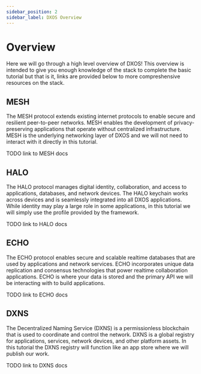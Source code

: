 ```yaml
---
sidebar_position: 2
sidebar_label: DXOS Overview
---
```


# Overview

Here we will go through a high level overview of DXOS! This overview is intended to give you enough knowledge of the stack to complete the basic tutorial but that is it, links are provided below to more compreshensive resources on the stack.

## MESH

The MESH protocol extends existing internet protocols to enable secure and resilient peer-to-peer networks. MESH enables the development of privacy-preserving applications that operate without centralized infrastructure. MESH is the underlying networking layer of DXOS and we will not need to interact with it directly in this tutorial.

TODO link to MESH docs

## HALO

The HALO protocol manages digital identity, collaboration, and access to applications, databases, and network devices. The HALO keychain works across devices and is seamlessly integrated into all DXOS applications. While identity may play a large role in some applications, in this tutorial we will simply use the profile provided by the framework.

TODO link to HALO docs

## ECHO

The ECHO protocol enables secure and scalable realtime databases that are used by applications and network services. ECHO incorporates unique data replication and consensus technologies that power realtime collaboration applications. ECHO is where your data is stored and the primary API we will be interacting with to build applications.

TODO link to ECHO docs

## DXNS

The Decentralized Naming Service (DXNS) is a permissionless blockchain that is used to coordinate and control the network. DXNS is a global registry for applications, services, network devices, and other platform assets. In this tutorial the DXNS registry will function like an app store where we will publish our work.

TODO link to DXNS docs
